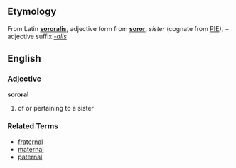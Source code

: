 ==Etymology==
From Latin '''[[sororalis]]''', adjective form from '''[[soror]]''', ''sister'' (cognate from [[PIE]]), + adjective suffix ''[[-alis]]''

==English==
===Adjective===
'''sororal'''

# of or pertaining to a sister

===Related Terms===
*[[fraternal]]
*[[maternal]]
*[[paternal]]